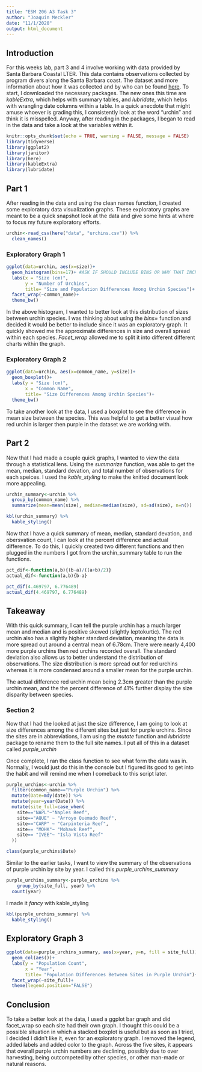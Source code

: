```yaml
---
title: "ESM 206 A3 Task 3"
author: "Joaquin Meckler"
date: "11/1/2020"
output: html_document
---
```

## Introduction 

For this weeks lab, part 3 and 4 involve working with data provided by Santa Barbara Coastal LTER. This data contains observations collected by program divers along the Santa Barbara coast. The dataset and more information about how it was collected and by who can be found  [here](https://portal.edirepository.org/nis/mapbrowse?packageid=knb-lter-sbc.26.20). To start, I downloaded the necessary packages. The new ones this time are *kableExtra*, which helps with summary tables, and *lubridate*, which helps with wrangling date columns within a table. In a quick anecdote that might amuse whoever is grading this, I consistently look at the word "urchin" and think it is misspelled. Anyway, after reading in the packages, I began to read in the data and take a look at the variables within it. 
```r
knitr::opts_chunk$set(echo = TRUE, warning = FALSE, message = FALSE)
library(tidyverse)
library(ggplot2)
library(janitor)
library(here)
library(kableExtra)
library(lubridate)
```

## Part 1

After reading in the data and using the clean names function, I created some exploratory data visualization graphs. These exploratory graphs are meant to be a quick snapshot look at the data and give some hints at where to focus my future exploratory efforts. 

```r
urchin<-read_csv(here("data", "urchins.csv")) %>% 
  clean_names()
```
### Exploratory Graph 1

```r
ggplot(data=urchin, aes(x=size))+
  geom_histogram(bins=17)+ #ASK IF SHOULD INCLUDE BINS OR WHY THAT INCREASES TOTAL ON Y AXIS
  labs(x = "Size (cm)", 
       y = "Number of Urchins", 
       title= "Size and Population Differences Among Urchin Species")+
  facet_wrap(~common_name)+
  theme_bw()
```

In the above histogram, I wanted to better look at this distribution of sizes between urchin species. I was thinking about using the *bins=* function and decided it would be better to include since it was an exploratory graph. It quickly showed me the approximate differences in size and overall spread within each species. *Facet_wrap* allowed me to split it into different different charts within the graph. 

### Exploratory Graph 2
```r
ggplot(data=urchin, aes(x=common_name, y=size))+
  geom_boxplot()+ 
  labs(y = "Size (cm)", 
       x = "Common Name", 
       title= "Size Differences Among Urchin Species")+
  theme_bw()
```

To take another look at the data, I used a boxplot to see the difference in mean size between the species. This was helpful to get a better visual how red urchin is larger then purple in the dataset we are working with.  

## Part 2

Now that I had made a couple quick graphs, I wanted to view the data through a statistical lens. Using the *summarize* function, was able to get the mean, median, standard devation, and total number of observations for each speices. I used the *kable_styling* to make the knitted document look more appealing. 

```r
urchin_summary<-urchin %>% 
  group_by(common_name) %>% 
  summarize(mean=mean(size), median=median(size), sd=sd(size), n=n())

kbl(urchin_summary) %>% 
  kable_styling()

```
Now that I have a quick summary of mean, median, standard devation, and obersvation count, I can look at the percent difference and actual difference. To do this, I quickly created two different functions and then plugged in the numbers I got from the urchin_summary table to run the functions. 

```r
pct_dif<-function(a,b){(b-a)/((a+b)/2)}
actual_dif<-function(a,b){b-a}

pct_dif(4.469797, 6.776489)
actual_dif(4.469797, 6.776489)
```

## Takeaway 

With this quick summary, I can tell the purple urchin has a much larger mean and median and is positive skewed (slightly leptokurtic). The red urchin also has a slightly higher standard deviation, meaning the data is more spread out around a central mean of 6.78cm. There were nearly 4,400 more purple urchins then red urchins recorded overall. The standard deviation also allows us to better understand the distribution of observations. The size distribution is more spread out for red urchins whereas it is more condensed around a smaller mean for the purple urchin. 


The actual difference red urchin mean being 2.3cm greater than the purple urchin mean, and the the percent difference of 41% further display the size disparity between species. 

### Section 2

Now that I had the looked at just the size difference, I am going to look at size differences among the different sites but just for purple urchins. Since the sites are in abbreviations, I am using the *mutate* function and *lubridate* package to rename them to the full site names. I put all of this in a dataset called *purple_urchin*

Once complete, I ran the class function to see what form the data was in. Normally, I would just do this in the console but I figured its good to get into the habit and will remind me when I comeback to this script later. 

```r
purple_urchins<-urchin %>% 
  filter(common_name=="Purple Urchin") %>% 
  mutate(Date=mdy(date)) %>% 
  mutate(year=year(Date)) %>% 
  mutate(site_full=case_when(
    site=="NAPL"~"Naples Reef",
    site=="AQUE" ~ "Arroyo Quemado Reef",
    site=="CARP" ~ "Carpinteria Reef",
    site== "MOHK"~ "Mohawk Reef",
    site== "IVEE"~ "Isla Vista Reef"
  ))

class(purple_urchins$Date)
```

Similar to the earlier tasks, I want to view the summary of the observations of purple urchin by site by year. I called this *purple_urchins_summary* 

```r
purple_urchins_summary<-purple_urchins %>% 
    group_by(site_full, year) %>% 
  count(year)
```
 
I made it *fancy* with kable_styling
 
```r
kbl(purple_urchins_summary) %>% 
  kable_styling()
```
## Exploratory Graph 3  
```r
ggplot(data=purple_urchins_summary, aes(x=year, y=n, fill = site_full))+
  geom_col(aes())+
  labs(y = "Population Count", 
       x = "Year", 
       title= "Population Differences Between Sites in Purple Urchin")+
  facet_wrap(~site_full)+
  theme(legend.position="FALSE")
```
## Conclusion 
To take a better look at the data, I used a ggplot bar graph and did facet_wrap so each site had their own graph. I thought this could be a possible situation in which a stacked boxplot is useful but as soon as I tried, I decided I didn't like it, even for an exploratory graph. I removed the legend, added labels and added color to the graph. Across the five sites, it appears that overall purple urchin numbers are declining, possibly due to over harvesting, being outcompeted by other species, or other man-made or natural reasons. 


